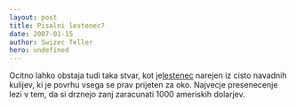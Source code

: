 ```yaml
---
layout: post
title: Pisalni lestenec?
date: 2007-01-15
author: Swizec Teller
hero: undefined
---
```


Ocitno lahko obstaja tudi taka stvar, kot je[lestenec](http://inhabitat.com/2007/01/10/bic-ballpoint-pen-chandelier/) narejen iz cisto navadnih kulijev, ki je povrhu vsega se prav prijeten za oko. Najvecje presenecenje lezi v tem, da si drznejo zanj zaracunati 1000 ameriskih dolarjev.
